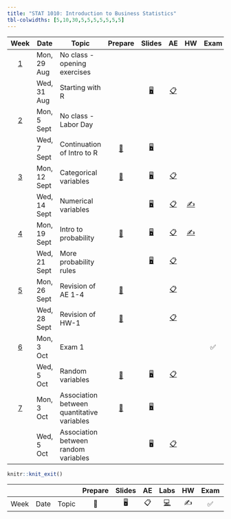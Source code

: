 ```yaml
---
title: "STAT 1010: Introduction to Business Statistics"
tbl-colwidths: [5,10,30,5,5,5,5,5,5,5]
---
```


::: column-screen-inset-right
|          Week           | Date         | Topic                                      |                            Prepare                             |                                       Slides                                       |                                                           AE                                                            |                         HW                          | Exam | Project |     |
|:-----:|-------|-------|:-----:|:-----:|:-------:|:-----:|:-----:|:-----:|:-----:|
| [1](/weeks/week-1.html) | Mon, 29 Aug  | No class - opening exercises               |                                                                |                                                                                    |                                                                                                                         |                                                     |      |         |     |
|                         | Wed, 31 Aug  | Starting with R                            |                                                                | [🖥️](/slides/01_introduction.html "Lecture slides"){aria-label="Lecture 1 slides"} |     [📋](/ae/ae-0-first_line_of_code.html "Application exercise"){aria-label="Application Exercise 0 instructions"}     |                                                     |      |         |     |
| [2](/weeks/week-2.html) | Mon, 5 Sept  | No class - Labor Day                       |                                                                |                                                                                    |                                                                                                                         |                                                     |      |         |     |
|                         | Wed, 7 Sept  | Continuation of Intro to R                 | [📖](/weeks/week-02.html#prepare){aria-label="Week 2 summary"} |     [🖥️](/slides/lect_02.html "Lecture slides"){aria-label="Lecture 1 slides"}     |                                                                                                                         |                                                     |      |         |     |
| [3](/weeks/week-3.html) | Mon, 12 Sept | Categorical variables                      | [📖](/weeks/week-03.html#prepare){aria-label="Week 2 summary"} |     [🖥️](/slides/lect_03.html "Lecture slides"){aria-label="Lecture 1 slides"}     | [📋](/ae/ae-2-exploring-categorical-vars.html "Application exercise"){aria-label="Application Exercise 0 instructions"} |                                                     |      |         |     |
|                         | Wed, 14 Sept | Numerical variables                        |                                                                |     [🖥️](/slides/lect_04.html "Lecture slides"){aria-label="Lecture 1 slides"}     |              [📋](/ae/ae-3.html "Application exercise"){aria-label="Application Exercise 0 instructions"}               | [✍️](/hw/hw-6.html){aria-label="HW 5 instructions"} |      |         |     |
| [4](/weeks/week-4.html) | Mon, 19 Sept | Intro to probability                       | [📖](/weeks/week-04.html#prepare){aria-label="Week 2 summary"} |     [🖥️](/slides/lect_05.html "Lecture slides"){aria-label="Lecture 1 slides"}     |              [📋](/ae/ae-4.html "Application exercise"){aria-label="Application Exercise 0 instructions"}               | [✍️](/hw/hw-1.html){aria-label="HW 5 instructions"} |      |         |     |
|                         | Wed, 21 Sept | More probability rules                     |                                                                |     [🖥️](/slides/lect_06.html "Lecture slides"){aria-label="Lecture 1 slides"}     |              [📋](/ae/ae-5.html "Application exercise"){aria-label="Application Exercise 0 instructions"}               |                                                     |      |         |     |
| [5](/weeks/week-5.html) | Mon, 26 Sept | Revision of AE 1-4                         | [📖](/weeks/week-05.html#prepare){aria-label="Week 2 summary"} |                                                                                    |              [📋](/ae/ae-6.html "Application exercise"){aria-label="Application Exercise 0 instructions"}               |                                                     |      |         |     |
|                         | Wed, 28 Sept | Revision of HW-1                           | [📖](/weeks/week-05.html#prepare){aria-label="Week 2 summary"} |                                                                                    |              [📋](/ae/ae-7.html "Application exercise"){aria-label="Application Exercise 0 instructions"}               |                                                     |      |         |     |
| [6](/weeks/week-6.html) | Mon, 3 Oct   | Exam 1                                     |                                                                |                                                                                    |                                                                                                                         |                                                     |  ✅  |         |     |
|                         | Wed, 5 Oct   | Random variables                           | [📖](/weeks/week-06.html#prepare){aria-label="Week 2 summary"} |     [🖥️](/slides/lect_07.html "Lecture slides"){aria-label="Lecture 1 slides"}     |              [📋](/ae/ae-8.html "Application exercise"){aria-label="Application Exercise 0 instructions"}               |                                                     |      |         |     |
| [7](/weeks/week-7.html) | Mon, 3 Oct   | Association between quantitative variables | [📖](/weeks/week-07.html#prepare){aria-label="Week 2 summary"} |     [🖥️](/slides/lect_08.html "Lecture slides"){aria-label="Lecture 1 slides"}     |                                                                                                                         |                                                     |      |         |     |
|                         | Wed, 5 Oct   | Association between random variables       |                                                                |                                         🖥️                                         |              [📋](/ae/ae-9.html "Application exercise"){aria-label="Application Exercise 0 instructions"}               |                                                     |      |         |     |
:::

```r
knitr::knit_exit()
```

|      |      |       | Prepare | Slides | AE  |                                                    Labs                                                    | HW  | Exam | Project |
|-----|-----|-----|:---:|:---:|:---:|:---------------------------:|:---:|:---:|:---:|
| Week | Date | Topic |   📖    |   🖥️   | 📋  | [💻](https://sakai.duke.edu/samigo-app/servlet/Login?id=6fa7ebf3-01af-42a6-91ba-3e813d3901221641094171786) | ✍️  |  ✅  |   📂    |
